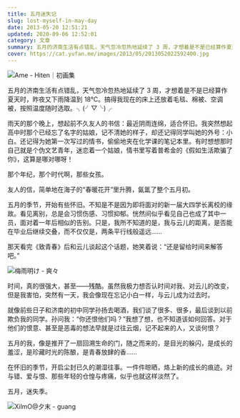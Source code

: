 ```yaml
---
title: 五月迷失记
slug: lost-myself-in-may-day
date: 2013-05-20 12:51:21
updated: 2020-09-06 12:52:01
category: 文章
summary: 五月的济南生活有点错乱，天气忽冷忽热地延续了 3 周，才想着是不是已经算作夏天时，昨夜又下雨降温到 18℃。搞得我现在的床上还放着毛毯、棉被、空调被，按照温度随时选取。
cover: https://cat.yufan.me/images/2013/05/2013052022592400.jpg
---
```


![Ame - Hiten｜初画集](https://cat.yufan.me/images/2013/05/2013052023095200.jpg)

<MusicPlayer netease={22651783} />

五月的济南生活有点错乱，天气忽冷忽热地延续了 3 周，才想着是不是已经算作夏天时，昨夜又下雨降温到 18℃。搞得我现在的床上还放着毛毯、棉被、空调被，按照温度随时选取。╮(╯▽╰)╭

雨天的那个晚上，想起前不久友人的书信：最近阴雨连绵，适合怀旧。我突然想起高中时那个已经忘了名字的姑娘，记不清她的样子，却还记得同学叫她的外号：小白。还记得为她第一次写过的情书，偷偷地夹在化学课的笔记本里。有时想想那时自己就是个伪文艺青年，迷恋着一个姑娘，情书里写着普希金的《假如生活欺骗了你》，这算是哪对哪呀！

那个年纪，那个时代啊，那些女孩。

友人的信，简单地在海子的“春暖花开”里升腾，氤氲了整个五月初。

五月的季节，开始有些怀旧。不知是不是因为即将面对的新一届大四学长离校的缘故。看见离别，总是会习惯伤感、习惯抑郁。恍然间似乎看见自己也成了其中一员，面对着一年后相似的告别。只是，我所不知道的是，我与云儿的距离，是否能在毕业后继续交叠，而不仅仅是，两条平行线般遥远……

那天看完《致青春》后和云儿谈起这个话题，她笑着说：“还是留给时间来解答吧。”

![梅雨明け - 爽々](https://cat.yufan.me/images/2013/05/2013052023120700.jpg)

时间，真的很强大，甚至——残酷。虽然我极力想否认时间对我、对云儿的改变，但是我害怕，突然有一天，我会像现在忘记小白一样，与云儿成为过去时。

就像前些日子和济南的初中同学孙扬去喝酒，我们谈了很多、很多，最后谈到以前欺负我的同学。孙问我：“你还恨他们吗？”我想了想，也不知道该如何回答。对于他们的恨意、甚至是恶毒的想法早就是过往云烟，记不起来的人，又谈何恨？

五月的我，像是推开了一扇回溯生命的门，随之而来的，是目光的躲闪，是成长的羞涩，是珍藏时光的陈酿，是青春放肆的香……

在怀旧的季节，开启尘封已久的潮湿往事。一件件晾晒，烙上新的成长的痕迹。对与错、爱与恨、那些年轻的仓惶与疼痛，似乎也就这样淡然了。

五月，迷失季。

![XilmO@夕末 - guang](https://cat.yufan.me/images/2013/05/2013052023024000.jpg)
